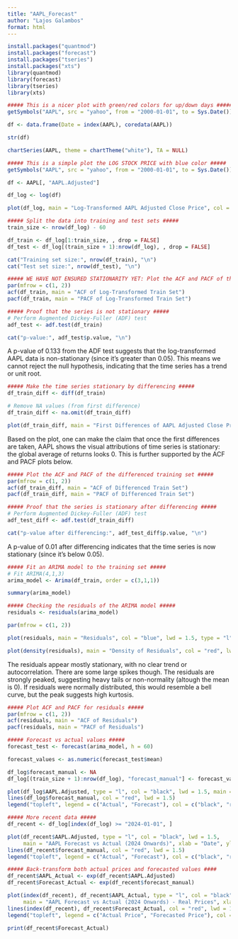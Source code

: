 ```yaml
---
title: "AAPL_Forecast"
author: "Lajos Galambos"
format: html
---
```


```r
install.packages("quantmod")
install.packages("forecast")
install.packages("tseries")
install.packages("xts")
library(quantmod)
library(forecast)
library(tseries)
library(xts)
```


```r
##### This is a nicer plot with green/red colors for up/down days #####
getSymbols("AAPL", src = "yahoo", from = "2000-01-01", to = Sys.Date())

df <- data.frame(Date = index(AAPL), coredata(AAPL))

str(df)

chartSeries(AAPL, theme = chartTheme("white"), TA = NULL)
```


```r
##### This is a simple plot the LOG STOCK PRICE with blue color #####
getSymbols("AAPL", src = "yahoo", from = "2000-01-01", to = Sys.Date())

df <- AAPL[, "AAPL.Adjusted"]

df_log <- log(df)

plot(df_log, main = "Log-Transformed AAPL Adjusted Close Price", col = "blue", lwd = 1.5)
```
```r
##### Split the data into training and test sets #####
train_size <- nrow(df_log) - 60

df_train <- df_log[1:train_size, , drop = FALSE]  
df_test <- df_log[(train_size + 1):nrow(df_log), , drop = FALSE]  

cat("Training set size:", nrow(df_train), "\n")
cat("Test set size:", nrow(df_test), "\n")
```

```r
##### WE HAVE NOT ENSURED STATIONARITY YET: Plot the ACF and PACF of the training set #####
par(mfrow = c(1, 2))  
acf(df_train, main = "ACF of Log-Transformed Train Set")  
pacf(df_train, main = "PACF of Log-Transformed Train Set")
```
```r
##### Proof that the series is not stationary #####
# Perform Augmented Dickey-Fuller (ADF) test
adf_test <- adf.test(df_train)

cat("p-value:", adf_test$p.value, "\n")
```

A p-value of 0.133 from the ADF test suggests that the log-transformed AAPL data is non-stationary (since it's greater than 0.05). This means we cannot reject the null hypothesis, indicating that the time series has a trend or unit root.

```r
##### Make the time series stationary by differencing #####
df_train_diff <- diff(df_train) 

# Remove NA values (from first difference)
df_train_diff <- na.omit(df_train_diff)

plot(df_train_diff, main = "First Differences of AAPL Adjusted Close Price", col = "blue", lwd = 1.5)
```
Based on the plot, one can make the claim that once the first differences are taken, AAPL shows the visual attributions of time series is stationary: the global average of returns looks 0. This is further supported by the ACF and PACF plots below.

```r
##### Plot the ACF and PACF of the differenced training set #####
par(mfrow = c(1, 2))  
acf(df_train_diff, main = "ACF of Differenced Train Set")  
pacf(df_train_diff, main = "PACF of Differenced Train Set")  
```

```r
##### Proof that the series is stationary after differencing #####
# Perform Augmented Dickey-Fuller (ADF) test
adf_test_diff <- adf.test(df_train_diff)

cat("p-value after differencing:", adf_test_diff$p.value, "\n")
```

A p-value of 0.01 after differencing indicates that the time series is now stationary (since it's below 0.05).

```r
##### Fit an ARIMA model to the training set #####
# Fit ARIMA(4,1,3)
arima_model <- Arima(df_train, order = c(3,1,1))

summary(arima_model)
```

```r
##### Checking the residuals of the ARIMA model #####
residuals <- residuals(arima_model)

par(mfrow = c(1, 2))

plot(residuals, main = "Residuals", col = "blue", lwd = 1.5, type = "l")

plot(density(residuals), main = "Density of Residuals", col = "red", lwd = 1.5)
```

The residuals appear mostly stationary, with no clear trend or autocorrelation. There are some large spikes though. The residuals are strongly peaked, suggesting heavy tails or non-normality (altough the mean is 0). If residuals were normally distributed, this would resemble a bell curve, but the peak suggests high kurtosis.

```r
##### Plot ACF and PACF for residuals #####
par(mfrow = c(1, 2))  
acf(residuals, main = "ACF of Residuals")  
pacf(residuals, main = "PACF of Residuals") 
```

```r
##### Forecast vs actual values #####
forecast_test <- forecast(arima_model, h = 60)

forecast_values <- as.numeric(forecast_test$mean)

df_log$forecast_manual <- NA  
df_log[(train_size + 1):nrow(df_log), "forecast_manual"] <- forecast_values  

plot(df_log$AAPL.Adjusted, type = "l", col = "black", lwd = 1.5, main = "AAPL Forecast vs Actual")
lines(df_log$forecast_manual, col = "red", lwd = 1.5)
legend("topleft", legend = c("Actual", "Forecast"), col = c("black", "red"), lty = 1, lwd = 1.5)
```
```r
##### More recent data #####
df_recent <- df_log[index(df_log) >= "2024-01-01", ]

plot(df_recent$AAPL.Adjusted, type = "l", col = "black", lwd = 1.5,
     main = "AAPL Forecast vs Actual (2024 Onwards)", xlab = "Date", ylab = "Price")
lines(df_recent$forecast_manual, col = "red", lwd = 1.5)
legend("topleft", legend = c("Actual", "Forecast"), col = c("black", "red"), lty = 1, lwd = 1.5)
```
```r
##### Back-transform both actual prices and forecasted values ####
df_recent$AAPL_Actual <- exp(df_recent$AAPL.Adjusted)  
df_recent$Forecast_Actual <- exp(df_recent$forecast_manual)  

plot(index(df_recent), df_recent$AAPL_Actual, type = "l", col = "black", lwd = 1.5,
     main = "AAPL Forecast vs Actual (2024 Onwards) - Real Prices", xlab = "Date", ylab = "Price")
lines(index(df_recent), df_recent$Forecast_Actual, col = "red", lwd = 1.5)
legend("topleft", legend = c("Actual Price", "Forecasted Price"), col = c("black", "red"), lty = 1, lwd = 1.5)
```
```r
print(df_recent$Forecast_Actual)
```

